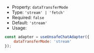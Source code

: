 * Property: `dataTransferMode`
* Type: `'stream' | 'fetch'`
* Required: `false`
* Default: `'stream'`
* Usage:

```js
const adapter = useUnsafeChatAdapter({
    dataTransferMode: 'stream'
});
```
